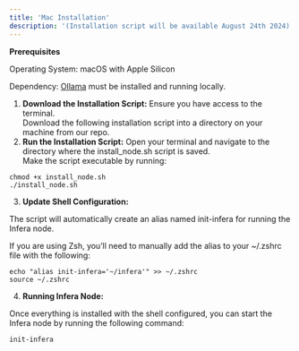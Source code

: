```yaml
---
title: 'Mac Installation'
description: '(Installation script will be available August 24th 2024)'
---
```


**Prerequisites**

Operating System: macOS with Apple Silicon

Dependency: [Ollama](https://ollama.com/) must be installed and running locally.


1. **Download the Installation Script:**
Ensure you have access to the terminal.\
Download the following installation script into a directory on your machine from our repo.
2. **Run the Installation Script:**
Open your terminal and navigate to the directory where the install_node.sh script is saved.\
Make the script executable by running:


```
chmod +x install_node.sh
./install_node.sh
```
3. **Update Shell Configuration:**

The script will automatically create an alias named init-infera for running the Infera node.

If you are using Zsh, you’ll need to manually add the alias to your ~/.zshrc file with the following:

```
echo "alias init-infera='~/infera'" >> ~/.zshrc
source ~/.zshrc
```

4. **Running Infera Node:**

Once everything is installed with the shell configured, you can start the Infera node by running the following command:

```
init-infera
```